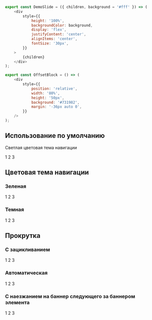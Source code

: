 
```javascript collapse=Код DemoSlide
export const DemoSlide = ({ children, background = '#fff' }) => (
    <div
        style={{
            height: '100%',
            backgroundColor: background,
            display: 'flex',
            justifyContent: 'center',
            alignItems: 'center',
            fontSize: '30px',
        }}
    >
        {children}
    </div>
);

export const OffsetBlock = () => (
    <div
        style={{
            position: 'relative',
            width: '80%',
            height: '50px',
            background: '#731982',
            margin: '-36px auto 0',
        }}
    />
);
```

## Использование по умолчанию
Светлая цветовая тема навигации

<Playground>
    <Banner>
        <DemoSlide background="#00B956">1</DemoSlide>
        <DemoSlide background="#00a04b">2</DemoSlide>
        <DemoSlide background="#02d263">3</DemoSlide>
    </Banner>
</Playground>

## Цветовая тема навигации

### Зеленая

<Playground>
    <Banner navTheme="green">
        <DemoSlide background="#f0f0f0">1</DemoSlide>
        <DemoSlide background="#ededed">2</DemoSlide>
        <DemoSlide background="#f5f5f5">3</DemoSlide>
    </Banner>
</Playground>

### Темная

<Playground>
    <Banner navTheme="dark">
        <DemoSlide background="#C5C1BD">1</DemoSlide>
        <DemoSlide background="#C1C1BD">2</DemoSlide>
        <DemoSlide background="#C9C1BD">3</DemoSlide>
    </Banner>
</Playground>

## Прокрутка

### C зацикливанием

<Playground>
    <Banner loop>
        <DemoSlide background="#00B956">1</DemoSlide>
        <DemoSlide background="#00a04b">2</DemoSlide>
        <DemoSlide background="#02d263">3</DemoSlide>
    </Banner>
</Playground>

### Автоматическая

<Playground>
    <Banner loop autoPlay autoPlayDelay={3000}>
        <DemoSlide background="#00B956">1</DemoSlide>
        <DemoSlide background="#00a04b">2</DemoSlide>
        <DemoSlide background="#02d263">3</DemoSlide>
    </Banner>
</Playground>

### С наезжанием на баннер следующего за баннером элемента

<Playground>
    <Banner withPaginationBottomOffset>
        <DemoSlide background="#00B956">1</DemoSlide>
        <DemoSlide background="#00a04b">2</DemoSlide>
        <DemoSlide background="#02d263">3</DemoSlide>
    </Banner>
    <OffsetBlock />
</Playground>
